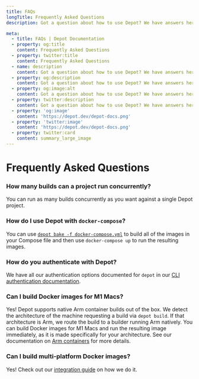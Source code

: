 ```yaml
---
title: FAQs
longTitle: Frequently Asked Questions
description: Got a question about how to use Depot? We have answers here.

meta:
  - title: FAQs | Depot Documentation
  - property: og:title
    content: Frequently Asked Questions
  - property: twitter:title
    content: Frequently Asked Questions
  - name: description
    content: Got a question about how to use Depot? We have answers here.
  - property: og:description
    content: Got a question about how to use Depot? We have answers here.
  - property: og:image:alt
    content: Got a question about how to use Depot? We have answers here.
  - property: twitter:description
    content: Got a question about how to use Depot? We have answers here.
  - property: 'og:image'
    content: 'https://depot.dev/depot-docs.png'
  - property: 'twitter:image'
    content: 'https://depot.dev/depot-docs.png'
  - property: twitter:card
    content: summary_large_image
---
```


# Frequently Asked Questions

### How many builds can a project run concurrently?

You can run as many builds concurrently as you want against a single Depot project.

### How do I use Depot with `docker-compose`?

You can use [`depot bake -f docker-compose.yml`](/docs/cli/reference#depot-bake) to build all of the images in your Compose file and then use `docker-compose up` to run the resulting images.

### How do you authenticate with Depot?

We have all our authentication options documented for `depot` in our [CLI authentication documentation](/docs/cli/authentication).

### Can I build Docker images for M1 Macs?

Yes! Depot supports native Arm container builds out of the box. We detect the architecture of the machine requesting a build via `depot build`. If that architecture is Arm, we route the build to a builder running Arm natively. You can build Docker images for M1 Macs and run the resulting image immediately, as it is made specifically for your architecture. See our documentation on [Arm containers](guides/arm-containers) for more details.

### Can I build multi-platform Docker images?

Yes! Check out our [integration guide](guides/arm-containers#what-about-multi-architecture-containers) on how we do it.
